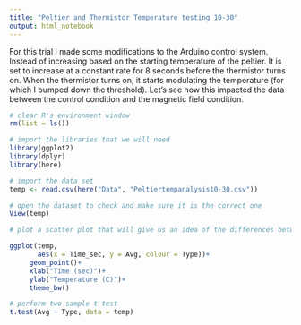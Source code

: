 ```yaml
---
title: "Peltier and Thermistor Temperature testing 10-30"
output: html_notebook
---
```


For this trial I made some modifications to the Arduino control system. Instead of increasing based on the starting temperature of the peltier.  It is set to increase at a constant rate for 8 seconds before the thermistor turns on.  When the thermistor turns on, it starts modulating the temperature (for which I bumped down the threshold).  Let's see how this impacted the data between the control condition and the magnetic field condition.

```r
# clear R's environment window
rm(list = ls())

# import the libraries that we will need
library(ggplot2)
library(dplyr)
library(here)
```

```r
# import the data set
temp <- read.csv(here("Data", "Peltiertempanalysis10-30.csv"))

# open the dataset to check and make sure it is the correct one
View(temp)
```

```r
# plot a scatter plot that will give us an idea of the differences between the two conditions

ggplot(temp,
       aes(x = Time_sec, y = Avg, colour = Type))+
     geom_point()+
     xlab("Time (sec)")+
     ylab("Temperature (C)")+
     theme_bw()
```

```r
# perform two sample t test
t.test(Avg ~ Type, data = temp)
```
